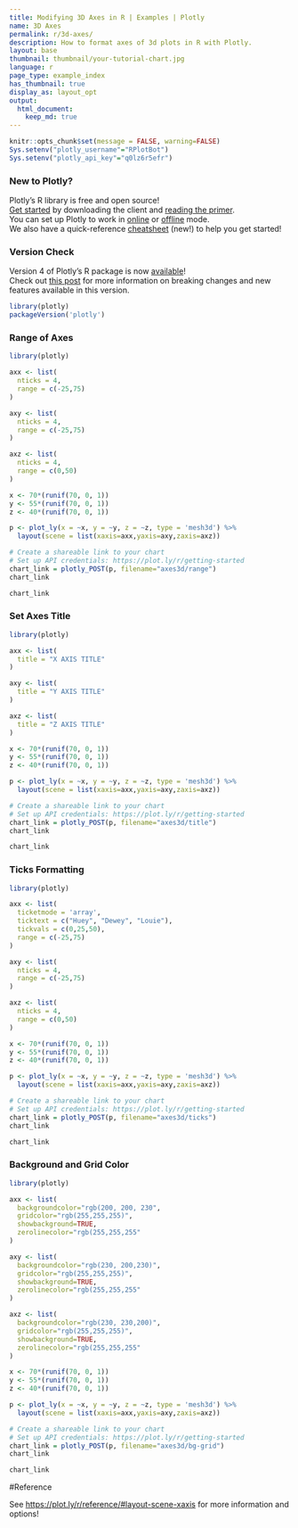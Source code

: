 ```yaml
---
title: Modifying 3D Axes in R | Examples | Plotly
name: 3D Axes
permalink: r/3d-axes/
description: How to format axes of 3d plots in R with Plotly.
layout: base
thumbnail: thumbnail/your-tutorial-chart.jpg
language: r
page_type: example_index
has_thumbnail: true
display_as: layout_opt
output:
  html_document:
    keep_md: true
---
```


```r
knitr::opts_chunk$set(message = FALSE, warning=FALSE)
Sys.setenv("plotly_username"="RPlotBot")
Sys.setenv("plotly_api_key"="q0lz6r5efr")
```
### New to Plotly?

Plotly's R library is free and open source!<br>
[Get started](https://plot.ly/r/getting-started/) by downloading the client and [reading the primer](https://plot.ly/r/getting-started/).<br>
You can set up Plotly to work in [online](https://plot.ly/r/getting-started/#hosting-graphs-in-your-online-plotly-account) or [offline](https://plot.ly/r/offline/) mode.<br>
We also have a quick-reference [cheatsheet](https://images.plot.ly/plotly-documentation/images/r_cheat_sheet.pdf) (new!) to help you get started!

### Version Check

Version 4 of Plotly's R package is now [available](https://plot.ly/r/getting-started/#installation)!<br>
Check out [this post](http://moderndata.plot.ly/upgrading-to-plotly-4-0-and-above/) for more information on breaking changes and new features available in this version.
```r
library(plotly)
packageVersion('plotly')
```

### Range of Axes

```r
library(plotly)

axx <- list(
  nticks = 4,
  range = c(-25,75)
)

axy <- list(
  nticks = 4,
  range = c(-25,75)
)

axz <- list(
  nticks = 4,
  range = c(0,50)
)

x <- 70*(runif(70, 0, 1))
y <- 55*(runif(70, 0, 1))
z <- 40*(runif(70, 0, 1))

p <- plot_ly(x = ~x, y = ~y, z = ~z, type = 'mesh3d') %>%
  layout(scene = list(xaxis=axx,yaxis=axy,zaxis=axz))

# Create a shareable link to your chart
# Set up API credentials: https://plot.ly/r/getting-started
chart_link = plotly_POST(p, filename="axes3d/range")
chart_link
```

```r
chart_link
```

### Set Axes Title

```r
library(plotly)

axx <- list(
  title = "X AXIS TITLE"
)

axy <- list(
  title = "Y AXIS TITLE"
)

axz <- list(
  title = "Z AXIS TITLE"
)

x <- 70*(runif(70, 0, 1))
y <- 55*(runif(70, 0, 1))
z <- 40*(runif(70, 0, 1))

p <- plot_ly(x = ~x, y = ~y, z = ~z, type = 'mesh3d') %>%
  layout(scene = list(xaxis=axx,yaxis=axy,zaxis=axz))

# Create a shareable link to your chart
# Set up API credentials: https://plot.ly/r/getting-started
chart_link = plotly_POST(p, filename="axes3d/title")
chart_link
```

```r
chart_link
```

### Ticks Formatting

```r
library(plotly)

axx <- list(
  ticketmode = 'array',
  ticktext = c("Huey", "Dewey", "Louie"),
  tickvals = c(0,25,50),
  range = c(-25,75)
)

axy <- list(
  nticks = 4,
  range = c(-25,75)
)

axz <- list(
  nticks = 4,
  range = c(0,50)
)

x <- 70*(runif(70, 0, 1))
y <- 55*(runif(70, 0, 1))
z <- 40*(runif(70, 0, 1))

p <- plot_ly(x = ~x, y = ~y, z = ~z, type = 'mesh3d') %>%
  layout(scene = list(xaxis=axx,yaxis=axy,zaxis=axz))

# Create a shareable link to your chart
# Set up API credentials: https://plot.ly/r/getting-started
chart_link = plotly_POST(p, filename="axes3d/ticks")
chart_link
```

```r
chart_link
```

### Background and Grid Color

```r
library(plotly)

axx <- list(
  backgroundcolor="rgb(200, 200, 230",
  gridcolor="rgb(255,255,255)",
  showbackground=TRUE,
  zerolinecolor="rgb(255,255,255"
)

axy <- list(
  backgroundcolor="rgb(230, 200,230)",
  gridcolor="rgb(255,255,255)",
  showbackground=TRUE,
  zerolinecolor="rgb(255,255,255"
)

axz <- list(
  backgroundcolor="rgb(230, 230,200)",
  gridcolor="rgb(255,255,255)",
  showbackground=TRUE,
  zerolinecolor="rgb(255,255,255"
)

x <- 70*(runif(70, 0, 1))
y <- 55*(runif(70, 0, 1))
z <- 40*(runif(70, 0, 1))

p <- plot_ly(x = ~x, y = ~y, z = ~z, type = 'mesh3d') %>%
  layout(scene = list(xaxis=axx,yaxis=axy,zaxis=axz))

# Create a shareable link to your chart
# Set up API credentials: https://plot.ly/r/getting-started
chart_link = plotly_POST(p, filename="axes3d/bg-grid")
chart_link
```

```r
chart_link
```

#Reference

See [https://plot.ly/r/reference/#layout-scene-xaxis](https://plot.ly/r/reference/#layout-scene-xaxis) for more information and options!

